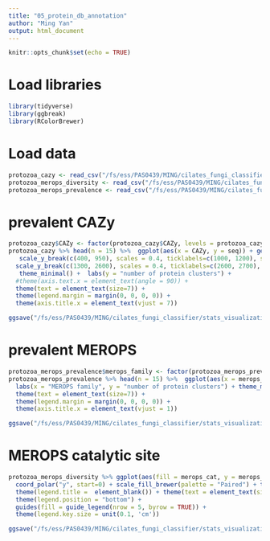 ```yaml
---
title: "05_protein_db_annotation"
author: "Ming Yan"
output: html_document
---
```


```r
knitr::opts_chunk$set(echo = TRUE)
```

# Load libraries
```r
library(tidyverse)
library(ggbreak)
library(RColorBrewer)
```

# Load data
```r
protozoa_cazy <- read_csv("/fs/ess/PAS0439/MING/cilates_fungi_classifier/stats_visualization/protozoa_gh_prevalence.csv")
protozoa_merops_diversity <- read_csv("/fs/ess/PAS0439/MING/cilates_fungi_classifier/stats_visualization/protozoa_secretory_merops_family_diversity_renamed.csv")
protozoa_merops_prevalence <- read_csv("/fs/ess/PAS0439/MING/cilates_fungi_classifier/stats_visualization/protozoa_secretory_merops_family_prevalence.csv")
```

# prevalent CAZy
```r
protozoa_cazy$CAZy <- factor(protozoa_cazy$CAZy, levels = protozoa_cazy$CAZy)
protozoa_cazy %>% head(n = 15) %>%  ggplot(aes(x = CAZy, y = seq)) + geom_col() + 
   scale_y_break(c(400, 950), scales = 0.4, ticklabels=c(1000, 1200), space=.01) + 
  scale_y_break(c(1300, 2600), scales = 0.4, ticklabels=c(2600, 2700), space=.01) +
   theme_minimal() +  labs(y = "number of protein clusters") + 
  #theme(axis.text.x = element_text(angle = 90)) +
  theme(text = element_text(size=7)) +
  theme(legend.margin = margin(0, 0, 0, 0)) +
  theme(axis.title.x = element_text(vjust = 7))

ggsave("/fs/ess/PAS0439/MING/cilates_fungi_classifier/stats_visualization/protozoa_cazy_prevalence.svg", width = 4.5, height = 2, units = "in")
```

# prevalent MEROPS
```r
protozoa_merops_prevalence$merops_family <- factor(protozoa_merops_prevalence$merops_family, levels = protozoa_merops_prevalence$merops_family)
protozoa_merops_prevalence %>% head(n = 15) %>%  ggplot(aes(x = merops_family, y = occurrence)) + geom_col() +
  labs(x = "MEROPS family", y = "number of protein clusters") + theme_minimal() + 
  theme(text = element_text(size=7)) +
  theme(legend.margin = margin(0, 0, 0, 0)) +
  theme(axis.title.x = element_text(vjust = 1)) 

ggsave("/fs/ess/PAS0439/MING/cilates_fungi_classifier/stats_visualization/protozoa_secretory_merops_prevalence.svg", width = 4.5, height = 1.8, units = "in")

```
# MEROPS catalytic site
```r
protozoa_merops_diversity %>% ggplot(aes(fill = merops_cat, y = merops_family, x = "")) + geom_bar(stat="identity") +
  coord_polar("y", start=0) + scale_fill_brewer(palette = "Paired") + theme_void() +
  theme(legend.title =  element_blank()) + theme(text = element_text(size=8)) + 
  theme(legend.position = "bottom") +
  guides(fill = guide_legend(nrow = 5, byrow = TRUE)) +
  theme(legend.key.size = unit(0.1, 'cm'))

ggsave("/fs/ess/PAS0439/MING/cilates_fungi_classifier/stats_visualization/protozoa_secretory_merops_diversity.svg", width = 2, height = 4, units = "in")
```

